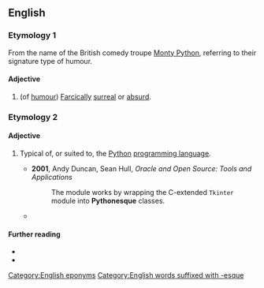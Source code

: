 ==English==



===Etymology 1===
From the name of the British comedy troupe [[Monty Python]], referring to their signature type of humour.

====Adjective====
{{en-adj}}

# (of [[humour]]) [[farcical|Farcically]] [[surreal]] or [[absurd]].

===Etymology 2===

====Adjective====
{{en-adj}}

# {{lb|en|computing|informal}} Typical of, or suited to, the [[Python]] [[programming language]].
#* '''2001''', Andy Duncan, Sean Hull, ''Oracle and Open Source: Tools and Applications''
#*: The module works by wrapping the C-extended <code>Tkinter</code> module into '''Pythonesque''' classes.
#* {{quote-book|en|year=2003|author=Richard Hightower|title=Python Programming with the Java Class Libraries|passage=If you want to cut out a third line, you can rewrite the above with a lambda function, which turns four lines into one (how very '''Pythonesque''').}}

====Further reading====
* {{pedialite|Monty Python}}
* {{pedialite|Python (programming language)}}

[[Category:English eponyms]]
[[Category:English words suffixed with -esque]]